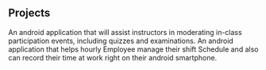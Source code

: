 ## Projects

<ProjectCard title="QuizzAssist" link="https://github.com/vatsalp98/QuizzAssist" bg="linear-gradient(to right, #D4145A 0%, #FBB03B 100%)">
An android application that will assist instructors in moderating in-class participation events, including quizzes and examinations.
</ProjectCard>

<ProjectCard title="Employee Scheduler" link="https://github.com/vatsalp98/pharmarcyApp" bg="linear-gradient(to right, #D4145A 0%, #FBB03B 100%)">
An android application that helps hourly Employee manage their shift Schedule and also can record their time at work right on their android smartphone. 
</ProjectCard>